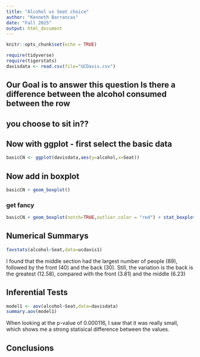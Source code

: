 ```yaml
---
title: "Alcohol vs Seat choice"
author: "Kenneth Barrancas"
date: "Fall 2025"
output: html_document
---
```


```r
knitr::opts_chunk$set(echo = TRUE)
```

```r
require(tidyverse)
require(tigerstats)
davisdata <- read.csv(file="UCDavis.csv")
```
## Our Goal is to answer this question Is there a difference between the alcohol consumed between the row
## you choose to sit in??

## Now with ggplot - first select the basic data

```r
basicCN <- ggplot(davisdata,aes(y=alcohol,x=Seat))
```
## Now add in boxplot

```r
basicCN + geom_boxplot()
```
  
  
### get fancy  

```r
basicCN + geom_boxplot(notch=TRUE,outlier.color = "red") + stat_boxplot(geom ='errorbar') + labs(title="Fancy notch boxplot \n with 2 lines")
```

## Numerical Summarys 

```r
favstats(alcohol~Seat,data=ucdavis1)
```

I found that the middle section had the largest number of people (89), followed by the front (40) and the back (30). Still, the variation is the back is the greatest (12.58), compared with the front (3.81) and the middle (6.23)

## Inferential Tests

```r
model1 <- aov(alcohol~Seat,data=davisdata)
summary.aov(model1)
```

When looking at the p-value of 0.000116, I saw that it was really small, which shows me a strong statisical difference between the values. 

## Conclusions


